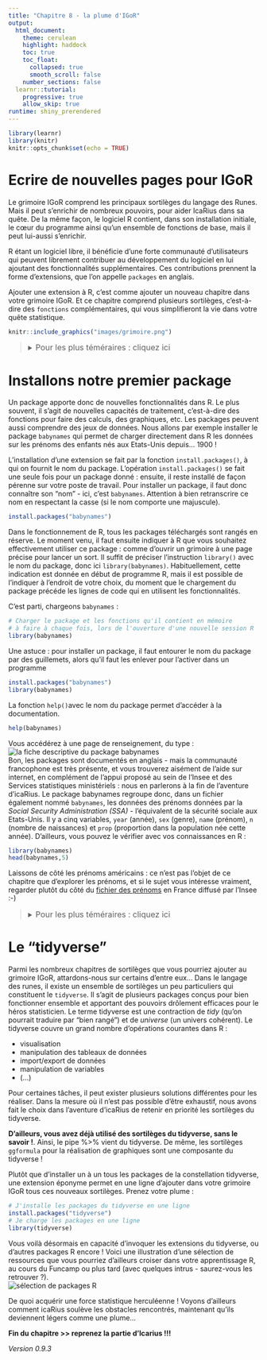 ```yaml
---
title: "Chapitre 8 - la plume d'IGoR"
output: 
  html_document:
    theme: cerulean
    highlight: haddock
    toc: true
    toc_float:
      collapsed: true
      smooth_scroll: false
    number_sections: false
  learnr::tutorial:
    progressive: true
    allow_skip: true
runtime: shiny_prerendered
---
```


```r
library(learnr)
library(knitr)
knitr::opts_chunk$set(echo = TRUE)
```



# Ecrire de nouvelles pages pour IGoR

Le grimoire IGoR comprend les principaux sortilèges du langage des Runes. Mais il peut s'enrichir de nombreux pouvoirs, pour aider IcaRius dans sa quête. De la même façon, le logiciel R contient, dans son installation initiale, le cœur du programme ainsi qu’un ensemble de fonctions de base, mais il peut lui-aussi s'enrichir.

R étant un logiciel libre, il bénéficie d’une forte communauté d’utilisateurs qui peuvent librement contribuer au développement du logiciel en lui ajoutant des fonctionnalités supplémentaires. Ces contributions prennent la forme d’extensions, que l'on appelle `packages` en anglais.

Ajouter une extension à R, c'est comme ajouter un nouveau chapitre dans votre grimoire IGoR. Et ce chapitre comprend plusieurs sortilèges, c'est-à-dire des `fonctions` complémentaires, qui vous simplifieront la vie dans votre quête statistique.


```r
knitr::include_graphics("images/grimoire.png")
```



><details><summary><font size="3">Pour les plus téméraires : cliquez ici</font></summary>
><p><font size="2">
>
>Il existe un très grand nombre d’extensions (plus de 10 000 à ce jour), qui sont diffusées par un réseau baptisé CRAN (Comprehensive R Archive Network). La liste de toutes les extensions disponibles sur CRAN est disponible ici : http://cran.r-project.org/web/packages/.
>
>Pour faciliter un peu le repérage des extensions, il existe un ensemble de regroupements thématiques (économétrie, finance, génétique, données spatiales…) baptisés Task views : http://cran.r-project.org/web/views/. On y trouve notamment une Task view dédiée aux sciences sociales, listant de nombreuses extensions potentiellement utiles pour les analyses statistiques dans ce champ disciplinaire : http://cran.r-project.org/web/views/SocialSciences.html.
>
>On peut aussi citer le site Awesome R (https://github.com/qinwf/awesome-R) qui fournit une liste d’extensions choisies et triées par thématique.
>
></font></p></details>



# Installons notre premier package


Un package apporte donc de nouvelles fonctionnalités dans R. Le plus souvent, il s'agit de nouvelles capacités de traitement, c'est-à-dire des fonctions pour faire des calculs, des graphiques, etc. Les packages peuvent aussi comprendre des jeux de données. Nous allons par exemple installer le package `babynames` qui permet de charger directement dans R les données sur les prénoms des enfants nés aux Etats-Unis depuis... 1900 ! 

L’installation d’une extension se fait par la fonction `install.packages()`, à qui on fournit le nom du package. L'opération `install.packages()` se fait une seule fois pour un package donné : ensuite, il reste installé de façon pérenne sur votre poste de travail. Pour installer un package, il faut donc connaître son "nom" - ici, c'est `babynames`. Attention à bien retranscrire ce nom en respectant la casse (si le nom comporte une majuscule). 

```r
install.packages("babynames")
```

Dans le fonctionnement de R, tous les packages téléchargés sont rangés en réserve. Le moment venu, il faut ensuite indiquer à R que vous souhaitez effectivement utiliser ce package : comme d'ouvrir un grimoire à une page précise pour lancer un sort. Il suffit de préciser l'instruction `library()` avec le nom du package, donc ici `library(babynames)`. Habituellement, cette indication est donnée en début de programme R, mais il est possible de l'indiquer à l'endroit de votre choix, du moment que le chargement du package précéde les lignes de code qui en utilisent les fonctionnalités.

C'est parti, chargeons `babynames` :

```r
# Charger le package et les fonctions qu'il contient en mémoire 
# à faire à chaque fois, lors de l'ouverture d'une nouvelle session R
library(babynames)
```

Une astuce : pour installer un package, il faut entourer le nom du package par des guillemets, alors qu'il faut les enlever pour l'activer dans un programme

```r
install.packages("babynames")
library(babynames)
```

La fonction `help()`avec le nom du package permet d'accéder à la documentation.

```r
help(babynames)
```

Vous accédérez à une page de renseignement, du type :
<br>
<img src="images/babynames.png" class="img-rounded" alt="la fiche descriptive du package babynames">
<br>
Bon, les packages sont documentés en anglais - mais la communauté francophone est très présente, et vous trouverez aisément de l'aide sur internet, en complément de l'appui proposé au sein de l'Insee et des Services statistiques ministériels : nous en parlerons à la fin de l'aventure d'icaRius. Le package babynames regroupe donc, dans un fichier également nommé `babynames`, les données des prénoms données par la *Social Security Administration (SSA)* - l'équivalent de la sécurité sociale aux Etats-Unis. Il y a cinq variables, `year` (année), `sex` (genre), `name` (prénom), `n` (nombre de naissances) et `prop` (proportion dans la population née cette année). D'ailleurs, vous pouvez le vérifier avec vos connaissances en R :

```r
library(babynames)
head(babynames,5)
```

Laissons de côté les prénoms américains : ce n'est pas l'objet de ce chapitre que d'explorer les prénoms, et si le sujet vous intéresse vraiment, regarder plutôt du côté du [fichier des prénoms](https://www.insee.fr/fr/statistiques/2540004 "fichier des prénoms") en France diffusé par l'Insee :-)


><details><summary><font size="3">Pour les plus téméraires : cliquez ici</font></summary>
><p><font size="2">
>
>Les données du fichier des prénoms produits par l'Insee sont également diffusées dans un package R (une initiative de quelques esprits mutins...). Mais son installation nécessite de s'aventurer dans un autre environnement que le CRAN...
>
>Certains packages en cours de développement sont en effet disponibles sur d'autres plateformes que le CRAN, comme par exemple la plateforme GitHub. Cette dernière est ce que l'on appelle une *forge logicielle* : une sorte de fabrique pour créer des applications. L'installation des packages proposés sur Github se fait en trois temps : (i) il faut d'abord installer une extension pensée pour les développeurs (pour le coup proposée depuis le CRAN) avec `install.packages("devtools")` (ii) il faut identifier sur Github quel est le répertoire correspondant au package que vous souhaitez installer. Justement, pour le fichier des prénoms, c'est `"ThinkR-open/prenoms"` (iii) enfin, l'installation se fait avec la fonction `install_github()` suivie du nom du répertoire.
>
>```{r, collapse = TRUE, eval=FALSE}
># J'installe d'abord la boite à outil devtools
>install.packages("devtools")
># J'active cette extension
>library(devtools)
># J'utilise la fonction install_github()
>install_github("ThinkR-open/prenoms")
>```
></font></p></details>



# Le "tidyverse"

Parmi les nombreux chapitres de sortilèges que vous pourriez ajouter au grimoire IGoR, attardons-nous sur certains d'entre eux... Dans le langage des runes, il existe un ensemble de sortilèges un peu particuliers qui constituent le `tidyverse`. Il s'agit de plusieurs packages conçus pour bien fonctionner ensemble et apportant des pouvoirs drôlement efficaces pour le héros statisticien. Le terme tidyverse est une contraction de *tidy* (qu’on pourrait traduire par “bien rangé”) et de *universe* (un univers cohérent). Le tidyverse couvre un grand nombre d’opérations courantes dans R :

- visualisation
- manipulation des tableaux de données
- import/export de données
- manipulation de variables
- (...)

Pour certaines tâches, il peut exister plusieurs solutions différentes pour les réaliser. Dans la mesure où il n’est pas possible d’être exhaustif, nous avons fait le choix dans l'aventure d'icaRius de retenir en priorité les sortilèges du tidyverse. 

**D'ailleurs, vous avez déjà utilisé des sortilèges du tidyverse, sans le savoir !**. Ainsi, le pipe %>% vient du tidyverse. De même, les sortilèges `ggformula` pour la réalisation de graphiques sont une composante du tidyverse !

Plutôt que d'installer un à un tous les packages de la constellation tidyverse, une extension éponyme permet en une ligne d'ajouter dans votre grimoire IGoR tous ces nouveaux sortilèges. Prenez votre plume :

```r
# J'installe les packages du tidyverse en une ligne
install.packages("tidyverse")
# Je charge les packages en une ligne
library(tidyverse)
```

Vous voilà désormais en capacité d'invoquer les extensions du tidyverse, ou d'autres packages R encore ! Voici une illustration d'une sélection de ressources que vous pourriez d'ailleurs croiser dans votre apprentissage R, au cours du Funcamp ou plus tard (avec quelques intrus - saurez-vous les retrouver ?).
<br>
<img src="images/tidyverse_core_packages.png" class="img-rounded" alt="sélection de packages R">
<br>


De quoi acquérir une force statistique herculéenne ! Voyons d'ailleurs comment icaRius soulève les obstacles rencontrés, maintenant qu'ils deviennent légers comme une plume...


**Fin du chapitre >> reprenez la partie d'Icarius !!!** 

*Version 0.9.3*
